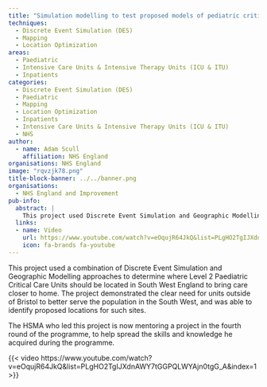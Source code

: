 ```yaml
---
title: "Simulation modelling to test proposed models of pediatric critical care in South West England"
techniques:
  - Discrete Event Simulation (DES)
  - Mapping
  - Location Optimization
areas:
  - Paediatric
  - Intensive Care Units & Intensive Therapy Units (ICU & ITU)
  - Inpatients
categories:
  - Discrete Event Simulation (DES)
  - Paediatric
  - Mapping
  - Location Optimization
  - Inpatients
  - Intensive Care Units & Intensive Therapy Units (ICU & ITU)
  - NHS
author:
  - name: Adam Scull
    affiliation: NHS England
organisations: NHS England
image: "rqvzjk78.png"
title-block-banner: ../../banner.png
organisations:
  - NHS England and Improvement
pub-info:
  abstract: |
    This project used Discrete Event Simulation and Geographic Modelling to identify optimal locations for Level 2 Paediatric Critical Care Units in South West England, highlighting the need for units outside Bristol. Proposed locations were identified to better serve the population.
  links:
  - name: Video
    url: https://www.youtube.com/watch?v=eOqujR64JkQ&list=PLgHO2TgIJXdnAWY7tGGPQLWYAjn0tgG_A&index=1
    icon: fa-brands fa-youtube
---
```


This project used a combination of Discrete Event Simulation and Geographic Modelling approaches to determine where Level 2 Paediatric Critical Care Units should be located in South West England to bring care closer to home. The project demonstrated the clear need for units outside of Bristol to better serve the population in the South West, and was able to identify proposed locations for such sites.

The HSMA who led this project is now mentoring a project in the fourth round of the programme, to help spread the skills and knowledge he acquired during the programme.

{{< video https://www.youtube.com/watch?v=eOqujR64JkQ&list=PLgHO2TgIJXdnAWY7tGGPQLWYAjn0tgG_A&index=1 >}}
